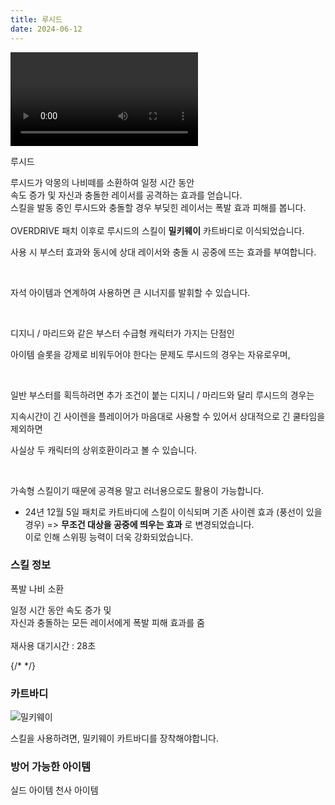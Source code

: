 ```yaml
---
title: 루시드
date: 2024-06-12
---
```


<Division className="mdRatio">
	<Video fileName="skill/skill-lucid-balloon-none.mp4" />
</Division>

<Sprite className="character" backgroundPosition="-1393px -347px">루시드</Sprite>

<Bq>루시드가 악몽의 나비떼를 소환하여 일정 시간 동안<br/>
속도 증가 및 자신과 충돌한 레이서를 공격하는 효과를 얻습니다.<br/>
스킬을 발동 중인 루시드와 충돌할 경우 부딪힌 레이서는 폭발 효과 피해를 봅니다.<br/><br/>
OVERDRIVE 패치 이후로 루시드의 스킬이 **밀키웨이** 카트바디로 이식되었습니다.</Bq>

사용 시 부스터 효과와 동시에 상대 레이서와 충돌 시 공중에 뜨는 효과를 부여합니다.

<br/>

자석 아이템과 연계하여 사용하면 큰 시너지를 발휘할 수 있습니다.

<br/>

디지니 / 마리드와 같은 부스터 수급형 캐릭터가 가지는 단점인

아이템 슬롯을 강제로 비워두어야 한다는 문제도 루시드의 경우는 자유로우며,

<br/>

일반 부스터를 획득하려면 추가 조건이 붙는 디지니 / 마리드와 달리 루시드의 경우는

지속시간이 긴 사이렌을 플레이어가 마음대로 사용할 수 있어서 상대적으로 긴 쿨타임을 제외하면

사실상 두 캐릭터의 상위호환이라고 볼 수 있습니다.

<br/>

가속형 스킬이기 때문에 공격용 말고 러너용으로도 활용이 가능합니다.

- 24년 12월 5일 패치로 카트바디에 스킬이 이식되며 기존 사이렌 효과 (풍선이 있을경우) => **무조건 대상을 공중에 띄우는 효과** 로 변경되었습니다. <br/>
이로 인해 스위핑 능력이 더욱 강화되었습니다. 

### 스킬 정보

<Sprite className="skill" backgroundPosition="-10px -460px">폭발 나비 소환</Sprite>

<Info diffText="중급자 추천" titleText="폭발 나비 소환" tagText="액티브"/>

<Bq>일정 시간 동안 속도 증가 및 <br/>
자신과 충돌하는 모든 레이서에게 폭발 피해 효과를 줌<br/><br/>
재사용 대기시간 : 28초</Bq>

{/* <TagList title="재사용 대기시간">
    <Tag name="일반" text1="28초"/>
    <Tag name="고급" text1="26.6초"/>
    <Tag name="희귀" text1="25.2초"/>
    <Tag name="영웅" text1="23.8초"/>
    <Tag name="전설" text1="22.4초"/>
</TagList> */}

### 카트바디

<Img className="dynamicImage ob-p0" src="/images/karts/밀키웨이.webp" alt="밀키웨이"/>

스킬을 사용하려면, 밀키웨이 카트바디를 장착해야합니다.

### 방어 가능한 아이템

<Division className="mdFlex mdCg">
    <Sprite className="item" backgroundPosition="-244px -165px">실드 아이템</Sprite>
    <Sprite className="item" backgroundPosition="-87px -13px">천사 아이템</Sprite>
</Division>